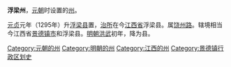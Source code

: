 '''浮梁州'''，[[元朝|元朝]]时设置的[[州|州]]。

[[元贞|元贞]]元年（1295年）升[[浮梁县|浮梁县]]置，[[治所|治所]]在今[[江西省|江西省]]浮梁县。属[[饶州路|饶州路]]。辖境相当今江西省[[景德镇市|景德镇市]]和浮梁县。[[明朝|明朝]][[洪武|洪武]]初年，降为县。

{{江西行政区划小作品}}
{{DEFAULTSORT:F}}
[[Category:元朝的州|Category:元朝的州]]
[[Category:明朝的州|Category:明朝的州]]
[[Category:江西的州|Category:江西的州]]
[[Category:景德镇行政区划史|Category:景德镇行政区划史]]